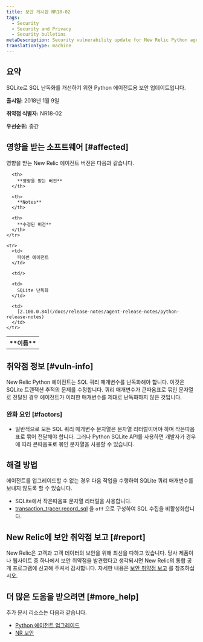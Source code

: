 ```yaml
---
title: 보안 게시판 NR18-02
tags:
  - Security
  - Security and Privacy
  - Security bulletins
metaDescription: Security vulnerability update for New Relic Python agent.
translationType: machine
---
```


## 요약

SQLite로 SQL 난독화를 개선하기 위한 Python 에이전트용 보안 업데이트입니다.

**출시일:** 2018년 1월 9일

**취약점 식별자:** NR18-02

**우선순위:** 중간

## 영향을 받는 소프트웨어 [#affected]

영향을 받는 New Relic 에이전트 버전은 다음과 같습니다.

<table>
  <tbody>
    <tr>
      <th>
        **이름**
      </th>

      <th>
        **영향을 받는 버전**
      </th>

      <th>
        **Notes**
      </th>

      <th>
        **수정된 버전**
      </th>
    </tr>

    <tr>
      <td>
        파이썬 에이전트
      </td>

      <td/>

      <td>
        SQLite 난독화
      </td>

      <td>
        [2.100.0.84](/docs/release-notes/agent-release-notes/python-release-notes)
      </td>
    </tr>
  </tbody>
</table>

## 취약점 정보 [#vuln-info]

New Relic Python 에이전트는 SQL 쿼리 매개변수를 난독화해야 합니다. 이것은 SQLite 트랜잭션 추적의 문제를 수정합니다. 쿼리 매개변수가 큰따옴표로 묶인 문자열로 전달된 경우 에이전트가 이러한 매개변수를 제대로 난독화하지 않은 것입니다.

### 완화 요인 [#factors]

* 일반적으로 모든 SQL 쿼리 매개변수 문자열은 문자열 리터럴이어야 하며 작은따옴표로 묶어 전달해야 합니다. 그러나 Python SQLite API를 사용하면 개발자가 경우에 따라 큰따옴표로 묶인 문자열을 사용할 수 있습니다.

## 해결 방법

에이전트를 업그레이드할 수 없는 경우 다음 작업을 수행하여 SQLite 쿼리 매개변수를 보내지 않도록 할 수 있습니다.

* SQLite에서 작은따옴표 문자열 리터럴을 사용합니다.
* [transaction_tracer.record_sql](/docs/agents/python-agent/configuration/python-agent-configuration#txn-tracer-settings) 을 `off` 으로 구성하여 SQL 수집을 비활성화합니다.

## New Relic에 보안 취약점 보고 [#report]

New Relic은 고객과 고객 데이터의 보안을 위해 최선을 다하고 있습니다. 당사 제품이나 웹사이트 중 하나에서 보안 취약점을 발견했다고 생각되시면 New Relic의 통합 공개 프로그램에 신고해 주셔서 감사합니다. 자세한 내용은 [보안 취약점 보고](/docs/security/new-relic-security/data-privacy/reporting-security-vulnerabilities) 를 참조하십시오.

## 더 많은 도움을 받으려면 [#more_help]

추가 문서 리소스는 다음과 같습니다.

* [Python 에이전트 업그레이드](/docs/agents/python-agent/installation-configuration/upgrade-python-agent)
* [NR 보안](https://newrelic.com/security "링크가 새 창에서 열립니다.")